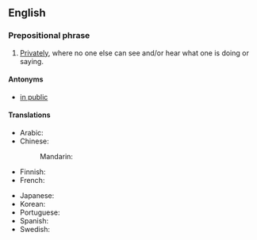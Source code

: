 ==English==

===Prepositional phrase===
{{en-PP}}

# [[privately|Privately]], where no one else can see and/or hear what one is doing or saying.

====Antonyms====
* [[in public]]

====Translations====
{{trans-top|privately}}
* Arabic: {{t|ar|بِخَصُوصِيَّة}}
* Chinese:
*: Mandarin: {{t+|cmn|私下|tr=sīxià}}
* Finnish: {{t|fi|yksityisesti}}
* French: {{t+|fr|en privé}}
{{trans-mid}}
* Japanese: {{t|ja|非公式に|tr=hikōshiki ni|sc=Jpan}}
* Korean: {{t|ko|은밀히|sc=Kore}}
* Portuguese: {{t-needed|pt}}
* Spanish: {{t|es|en privado}}
* Swedish: {{t+|sv|i enrum}}
{{trans-bottom}}